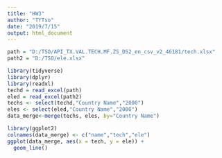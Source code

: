 ```yaml
---
title: "HW3"
author: "TYTso"
date: "2019/7/15"
output: html_document
---
```


```r
path = "D:/TSO/API_TX.VAL.TECH.MF.ZS_DS2_en_csv_v2_46181/tech.xlsx"
path2 = "D:/TSO/ele.xlsx"

library(tidyverse)
library(dplyr) 
library(readxl)
techd = read_excel(path)
eled = read_excel(path2)
techs <- select(techd,"Country Name","2000")
eles <- select(eled,"Country Name","2000")
data_merge<-merge(techs, eles, by="Country Name")

library(ggplot2) 
colnames(data_merge) <- c("name","tech","ele")
ggplot(data_merge, aes(x = tech, y = ele)) +
  geom_line()
```

